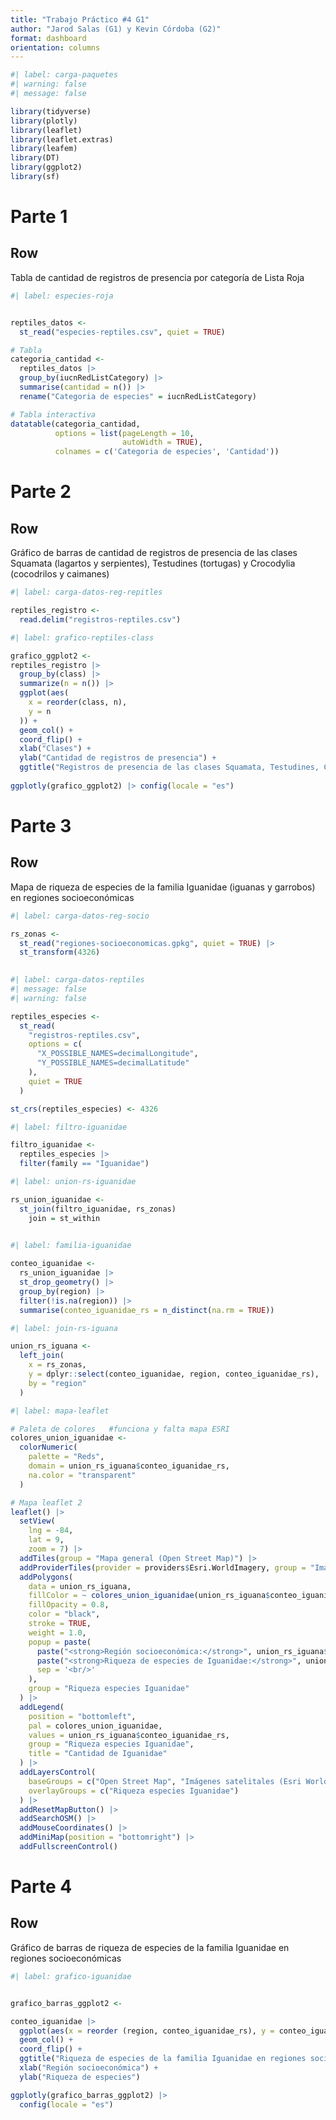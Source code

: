 ```yaml
---
title: "Trabajo Práctico #4 G1"
author: "Jarod Salas (G1) y Kevin Córdoba (G2)"
format: dashboard
orientation: columns
---
```


```r
#| label: carga-paquetes
#| warning: false
#| message: false

library(tidyverse)
library(plotly)
library(leaflet)
library(leaflet.extras)
library(leafem)
library(DT)
library(ggplot2)
library(sf)

```


# Parte 1

## Row {height=70%}

Tabla de cantidad de registros de presencia por categoría de Lista Roja

```r
#| label: especies-roja


reptiles_datos <-
  st_read("especies-reptiles.csv", quiet = TRUE)

# Tabla 
categoria_cantidad <- 
  reptiles_datos |>
  group_by(iucnRedListCategory) |>
  summarise(cantidad = n()) |>
  rename("Categoria de especies" = iucnRedListCategory)

# Tabla interactiva
datatable(categoria_cantidad, 
          options = list(pageLength = 10, 
                         autoWidth = TRUE),
          colnames = c('Categoria de especies', 'Cantidad'))
```

# Parte 2

## Row {height=70%}

Gráfico de barras de cantidad de registros de presencia de las clases Squamata (lagartos y serpientes), Testudines (tortugas) y Crocodylia (cocodrilos y caimanes)

```r
#| label: carga-datos-reg-repitles

reptiles_registro <-
  read.delim("registros-reptiles.csv")
```

```r
#| label: grafico-reptiles-class

grafico_ggplot2 <-
reptiles_registro |>
  group_by(class) |>
  summarize(n = n()) |>
  ggplot(aes(
    x = reorder(class, n),
    y = n
  )) +
  geom_col() +
  coord_flip() +
  xlab("Clases") +
  ylab("Cantidad de registros de presencia") +
  ggtitle("Registros de presencia de las clases Squamata, Testudines, Crocodylia") 
  
ggplotly(grafico_ggplot2) |> config(locale = "es")  

```

# Parte 3

## Row {height=70%}

Mapa de riqueza de especies de la familia Iguanidae (iguanas y garrobos) en regiones socioeconómicas

```r
#| label: carga-datos-reg-socio

rs_zonas <-
  st_read("regiones-socioeconomicas.gpkg", quiet = TRUE) |>
  st_transform(4326)
  
```

```r
#| label: carga-datos-reptiles
#| message: false
#| warning: false

reptiles_especies <-
  st_read(
    "registros-reptiles.csv",
    options = c(
      "X_POSSIBLE_NAMES=decimalLongitude",
      "Y_POSSIBLE_NAMES=decimalLatitude"   
    ),
    quiet = TRUE
  )

st_crs(reptiles_especies) <- 4326
```

```r
#| label: filtro-iguanidae

filtro_iguanidae <-
  reptiles_especies |>
  filter(family == "Iguanidae")
```

```r
#| label: union-rs-iguanidae

rs_union_iguanidae <-
  st_join(filtro_iguanidae, rs_zonas)
    join = st_within
    
```

```r
#| label: familia-iguanidae

conteo_iguanidae <-
  rs_union_iguanidae |>
  st_drop_geometry() |>
  group_by(region) |>
  filter(!is.na(region)) |>
  summarise(conteo_iguanidae_rs = n_distinct(na.rm = TRUE))
```

```r
#| label: join-rs-iguana

union_rs_iguana <-
  left_join(
    x = rs_zonas,
    y = dplyr::select(conteo_iguanidae, region, conteo_iguanidae_rs),
    by = "region"
  )
```

```r
#| label: mapa-leaflet

# Paleta de colores   #funciona y falta mapa ESRI
colores_union_iguanidae <-
  colorNumeric(
    palette = "Reds",
    domain = union_rs_iguana$conteo_iguanidae_rs,
    na.color = "transparent"
  )

# Mapa leaflet 2
leaflet() |>
  setView(
    lng = -84,
    lat = 9,
    zoom = 7) |>
  addTiles(group = "Mapa general (Open Street Map)") |>
  addProviderTiles(provider = providers$Esri.WorldImagery, group = "Imágenes satelitales (Esri World Imagery)") |>
  addPolygons(
    data = union_rs_iguana,
    fillColor = ~ colores_union_iguanidae(union_rs_iguana$conteo_iguanidae_rs),
    fillOpacity = 0.8,
    color = "black",
    stroke = TRUE,
    weight = 1.0,
    popup = paste(
      paste("<strong>Región socioeconómica:</strong>", union_rs_iguana$region),
      paste("<strong>Riqueza de especies de Iguanidae:</strong>", union_rs_iguana$conteo_iguanidae_rs),
      sep = '<br/>'
    ),
    group = "Riqueza especies Iguanidae"
  ) |>
  addLegend(
    position = "bottomleft",
    pal = colores_union_iguanidae,
    values = union_rs_iguana$conteo_iguanidae_rs,
    group = "Riqueza especies Iguanidae",
    title = "Cantidad de Iguanidae"
  ) |>
  addLayersControl(
    baseGroups = c("Open Street Map", "Imágenes satelitales (Esri World Imagery)"),
    overlayGroups = c("Riqueza especies Iguanidae")
  ) |>
  addResetMapButton() |>
  addSearchOSM() |>
  addMouseCoordinates() |>
  addMiniMap(position = "bottomright") |>
  addFullscreenControl()
```

# Parte 4

## Row {height=70%}

Gráfico de barras de riqueza de especies de la familia Iguanidae en regiones socioeconómicas

```r
#| label: grafico-iguanidae


grafico_barras_ggplot2 <-

conteo_iguanidae |>
  ggplot(aes(x = reorder (region, conteo_iguanidae_rs), y = conteo_iguanidae_rs)) +
  geom_col() +
  coord_flip() +
  ggtitle("Riqueza de especies de la familia Iguanidae en regiones socioeconómicas") +
  xlab("Región socioeconómica") +
  ylab("Riqueza de especies")

ggplotly(grafico_barras_ggplot2) |>
  config(locale = "es")
```

